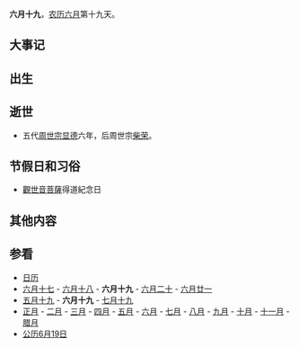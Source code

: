 {{Lunar06Calendar}}
'''六月十九'''，[[农历|农历]][[六月_(农历)|六月]]第十九天。

==大事记==

==出生==

==逝世==
*五代[[周世宗|周世宗]][[显德|显德]]六年，后周世宗[[柴荣|柴荣]]。

==节假日和习俗==
* [[觀世音菩薩|觀世音菩薩]]得道紀念日

==其他内容==

==参看==
*[[历史上的今天|日历]]
*[[六月十七|六月十七]] - [[六月十八|六月十八]] - '''六月十九''' - [[六月二十|六月二十]] - [[六月廿一|六月廿一]] 
*[[五月十九|五月十九]] - '''六月十九''' - [[七月十九|七月十九]]
*[[正月|正月]] - [[二月_(农历)|二月]] - [[三月_(农历)|三月]] - [[四月_(农历)|四月]] - [[五月_(农历)|五月]] - [[六月_(农历)|六月]] - [[七月_(农历)|七月]] - [[八月_(农历)|八月]] - [[九月_(农历)|九月]] - [[十月_(农历)|十月]] - [[十一月_(农历)|十一月]] - [[腊月|腊月]]
*[[公历|公历]][[6月19日|6月19日]]